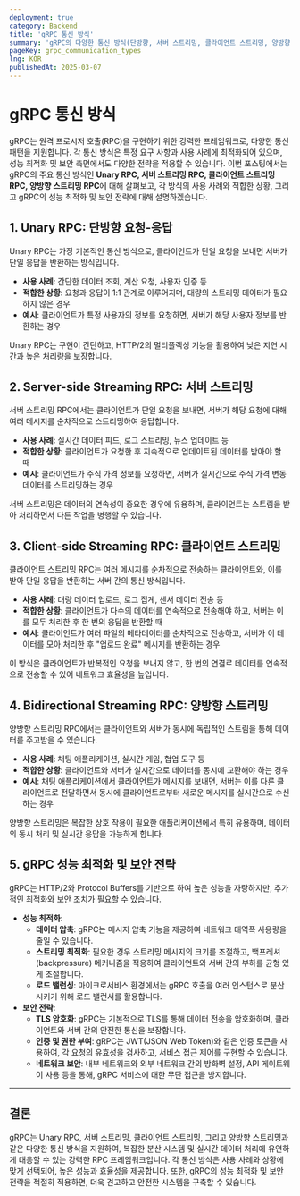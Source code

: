 ```yaml
---
deployment: true
category: Backend
title: 'gRPC 통신 방식'
summary: 'gRPC의 다양한 통신 방식(단방향, 서버 스트리밍, 클라이언트 스트리밍, 양방향 스트리밍)과 각 방식의 사용 사례, 적합한 상황, 성능 최적화 및 보안 전략에 대해 알아봅니다.'
pageKey: grpc_communication_types
lng: KOR
publishedAt: 2025-03-07
---
```


# gRPC 통신 방식

gRPC는 원격 프로시저 호출(RPC)을 구현하기 위한 강력한 프레임워크로, 다양한 통신 패턴을 지원합니다. 각 통신 방식은 특정 요구 사항과 사용 사례에 최적화되어 있으며, 성능 최적화 및 보안 측면에서도 다양한 전략을 적용할 수 있습니다. 이번 포스팅에서는 gRPC의 주요 통신 방식인 **Unary RPC, 서버 스트리밍 RPC, 클라이언트 스트리밍 RPC, 양방향 스트리밍 RPC**에 대해 살펴보고, 각 방식의 사용 사례와 적합한 상황, 그리고 gRPC의 성능 최적화 및 보안 전략에 대해 설명하겠습니다.

## 1. Unary RPC: 단방향 요청-응답

Unary RPC는 가장 기본적인 통신 방식으로, 클라이언트가 단일 요청을 보내면 서버가 단일 응답을 반환하는 방식입니다.

- **사용 사례**: 간단한 데이터 조회, 계산 요청, 사용자 인증 등
- **적합한 상황**: 요청과 응답이 1:1 관계로 이루어지며, 대량의 스트리밍 데이터가 필요하지 않은 경우
- **예시**: 클라이언트가 특정 사용자의 정보를 요청하면, 서버가 해당 사용자 정보를 반환하는 경우

Unary RPC는 구현이 간단하고, HTTP/2의 멀티플렉싱 기능을 활용하여 낮은 지연 시간과 높은 처리량을 보장합니다.

## 2. Server-side Streaming RPC: 서버 스트리밍

서버 스트리밍 RPC에서는 클라이언트가 단일 요청을 보내면, 서버가 해당 요청에 대해 여러 메시지를 순차적으로 스트리밍하여 응답합니다.

- **사용 사례**: 실시간 데이터 피드, 로그 스트리밍, 뉴스 업데이트 등
- **적합한 상황**: 클라이언트가 요청한 후 지속적으로 업데이트된 데이터를 받아야 할 때
- **예시**: 클라이언트가 주식 가격 정보를 요청하면, 서버가 실시간으로 주식 가격 변동 데이터를 스트리밍하는 경우

서버 스트리밍은 데이터의 연속성이 중요한 경우에 유용하며, 클라이언트는 스트림을 받아 처리하면서 다른 작업을 병행할 수 있습니다.

## 3. Client-side Streaming RPC: 클라이언트 스트리밍

클라이언트 스트리밍 RPC는 여러 메시지를 순차적으로 전송하는 클라이언트와, 이를 받아 단일 응답을 반환하는 서버 간의 통신 방식입니다.

- **사용 사례**: 대량 데이터 업로드, 로그 집계, 센서 데이터 전송 등
- **적합한 상황**: 클라이언트가 다수의 데이터를 연속적으로 전송해야 하고, 서버는 이를 모두 처리한 후 한 번의 응답을 반환할 때
- **예시**: 클라이언트가 여러 파일의 메타데이터를 순차적으로 전송하고, 서버가 이 데이터를 모아 처리한 후 "업로드 완료" 메시지를 반환하는 경우

이 방식은 클라이언트가 반복적인 요청을 보내지 않고, 한 번의 연결로 데이터를 연속적으로 전송할 수 있어 네트워크 효율성을 높입니다.

## 4. Bidirectional Streaming RPC: 양방향 스트리밍

양방향 스트리밍 RPC에서는 클라이언트와 서버가 동시에 독립적인 스트림을 통해 데이터를 주고받을 수 있습니다.

- **사용 사례**: 채팅 애플리케이션, 실시간 게임, 협업 도구 등
- **적합한 상황**: 클라이언트와 서버가 실시간으로 데이터를 동시에 교환해야 하는 경우
- **예시**: 채팅 애플리케이션에서 클라이언트가 메시지를 보내면, 서버는 이를 다른 클라이언트로 전달하면서 동시에 클라이언트로부터 새로운 메시지를 실시간으로 수신하는 경우

양방향 스트리밍은 복잡한 상호 작용이 필요한 애플리케이션에서 특히 유용하며, 데이터의 동시 처리 및 실시간 응답을 가능하게 합니다.

## 5. gRPC 성능 최적화 및 보안 전략

gRPC는 HTTP/2와 Protocol Buffers를 기반으로 하여 높은 성능을 자랑하지만, 추가적인 최적화와 보안 조치가 필요할 수 있습니다.

- **성능 최적화**:
  - **데이터 압축**: gRPC는 메시지 압축 기능을 제공하여 네트워크 대역폭 사용량을 줄일 수 있습니다.
  - **스트리밍 최적화**: 필요한 경우 스트리밍 메시지의 크기를 조절하고, 백프레셔(backpressure) 메커니즘을 적용하여 클라이언트와 서버 간의 부하를 균형 있게 조절합니다.
  - **로드 밸런싱**: 마이크로서비스 환경에서는 gRPC 호출을 여러 인스턴스로 분산시키기 위해 로드 밸런서를 활용합니다.
- **보안 전략**:
  - **TLS 암호화**: gRPC는 기본적으로 TLS를 통해 데이터 전송을 암호화하며, 클라이언트와 서버 간의 안전한 통신을 보장합니다.
  - **인증 및 권한 부여**: gRPC는 JWT(JSON Web Token)와 같은 인증 토큰을 사용하여, 각 요청의 유효성을 검사하고, 서비스 접근 제어를 구현할 수 있습니다.
  - **네트워크 보안**: 내부 네트워크와 외부 네트워크 간의 방화벽 설정, API 게이트웨이 사용 등을 통해, gRPC 서비스에 대한 무단 접근을 방지합니다.

---

## 결론

gRPC는 Unary RPC, 서버 스트리밍, 클라이언트 스트리밍, 그리고 양방향 스트리밍과 같은 다양한 통신 방식을 지원하여, 복잡한 분산 시스템 및 실시간 데이터 처리에 유연하게 대응할 수 있는 강력한 RPC 프레임워크입니다. 각 통신 방식은 사용 사례와 상황에 맞게 선택되어, 높은 성능과 효율성을 제공합니다. 또한, gRPC의 성능 최적화 및 보안 전략을 적절히 적용하면, 더욱 견고하고 안전한 시스템을 구축할 수 있습니다.
